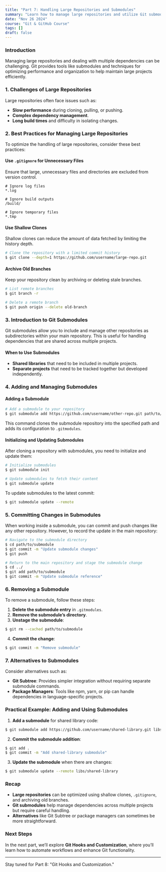 ```yaml
---
title: "Part 7: Handling Large Repositories and Submodules"
summary: "Learn how to manage large repositories and utilize Git submodules for efficient project management and dependency tracking."
date: "Nov 26 2024"
course: "Git & GitHub Course"
tags: []
draft: false
---
```


### Introduction
Managing large repositories and dealing with multiple dependencies can be challenging. Git provides tools like submodules and techniques for optimizing performance and organization to help maintain large projects efficiently.

### 1. Challenges of Large Repositories
Large repositories often face issues such as:
- **Slow performance** during cloning, pulling, or pushing.
- **Complex dependency management**.
- **Long build times** and difficulty in isolating changes.

### 2. Best Practices for Managing Large Repositories
To optimize the handling of large repositories, consider these best practices:

#### Use `.gitignore` for Unnecessary Files
Ensure that large, unnecessary files and directories are excluded from version control.
```
# Ignore log files
*.log

# Ignore build outputs
/build/

# Ignore temporary files
*.tmp
```

#### Use Shallow Clones
Shallow clones can reduce the amount of data fetched by limiting the history depth.
```bash
# Clone the repository with a limited commit history
$ git clone --depth=1 https://github.com/username/large-repo.git
```

#### Archive Old Branches
Keep your repository clean by archiving or deleting stale branches.
```bash
# List remote branches
$ git branch -r

# Delete a remote branch
$ git push origin --delete old-branch
```

### 3. Introduction to Git Submodules
Git submodules allow you to include and manage other repositories as subdirectories within your main repository. This is useful for handling dependencies that are shared across multiple projects.

#### When to Use Submodules
- **Shared libraries** that need to be included in multiple projects.
- **Separate projects** that need to be tracked together but developed independently.

### 4. Adding and Managing Submodules

#### Adding a Submodule
```bash
# Add a submodule to your repository
$ git submodule add https://github.com/username/other-repo.git path/to/submodule
```
This command clones the submodule repository into the specified path and adds its configuration to `.gitmodules`.

#### Initializing and Updating Submodules
After cloning a repository with submodules, you need to initialize and update them:
```bash
# Initialize submodules
$ git submodule init

# Update submodules to fetch their content
$ git submodule update
```
To update submodules to the latest commit:
```bash
$ git submodule update --remote
```

### 5. Committing Changes in Submodules
When working inside a submodule, you can commit and push changes like any other repository. However, to record the update in the main repository:
```bash
# Navigate to the submodule directory
$ cd path/to/submodule
$ git commit -m "Update submodule changes"
$ git push

# Return to the main repository and stage the submodule change
$ cd ../
$ git add path/to/submodule
$ git commit -m "Update submodule reference"
```

### 6. Removing a Submodule
To remove a submodule, follow these steps:
1. **Delete the submodule entry** in `.gitmodules`.
2. **Remove the submodule’s directory**.
3. **Unstage the submodule**:
```bash
$ git rm --cached path/to/submodule
   ```
4. **Commit the change**:
```bash
$ git commit -m "Remove submodule"
   ```

### 7. Alternatives to Submodules
Consider alternatives such as:
- **Git Subtree**: Provides simpler integration without requiring separate submodule commands.
- **Package Managers**: Tools like npm, yarn, or pip can handle dependencies in language-specific projects.

### Practical Example: Adding and Using Submodules
1. **Add a submodule** for shared library code:
```bash
$ git submodule add https://github.com/username/shared-library.git libs/shared-library
   ```
2. **Commit the submodule addition**:
```bash
$ git add .
$ git commit -m "Add shared-library submodule"
   ```
3. **Update the submodule** when there are changes:
```bash
$ git submodule update --remote libs/shared-library
   ```

### Recap
- **Large repositories** can be optimized using shallow clones, `.gitignore`, and archiving old branches.
- **Git submodules** help manage dependencies across multiple projects but require careful handling.
- **Alternatives** like Git Subtree or package managers can sometimes be more straightforward.

### Next Steps
In the next part, we’ll explore **Git Hooks and Customization**, where you’ll learn how to automate workflows and enhance Git functionality.

---

Stay tuned for Part 8: "Git Hooks and Customization."
